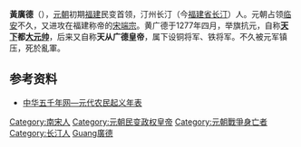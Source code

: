 '''黃廣德'''（{{bd||？|1277年||catIdx=Huang黃廣德}}），[[元朝|元朝]]初期[[福建|福建]]民变首领，汀州长汀（今[[福建省|福建省]][[长汀|长汀]]）人。元朝占领[[临安|临安]]不久，又进攻在福建称帝的[[宋端宗|宋端宗]]。黄广德于1277年四月，举旗抗元，自称'''[[天下|天下]]都[[大元帅|大元帅]]'''，后来又自称'''天从广德皇帝'''，属下设铜将军、铁将军。不久被元军镇压，死於亂軍。

== 参考资料 ==
*[https://web.archive.org/web/20120907031728/http://www.zh5000.com/ZHJD/gxjd/2006/qitabu/ls/2/gxjd-0498.htm 中华五千年网—元代农民起义年表]

{{中國民變起事領袖}}
{{元朝人物小作品}}
{{DEFAULTSORT:Huang黃廣德}}
[[Category:南宋人|Category:南宋人]]
[[Category:元朝民变政权皇帝|Category:元朝民变政权皇帝]]
[[Category:元朝戰爭身亡者|Category:元朝戰爭身亡者]]
[[Category:长汀人|Category:长汀人]]
[[Category:黄姓|Guang廣德]]